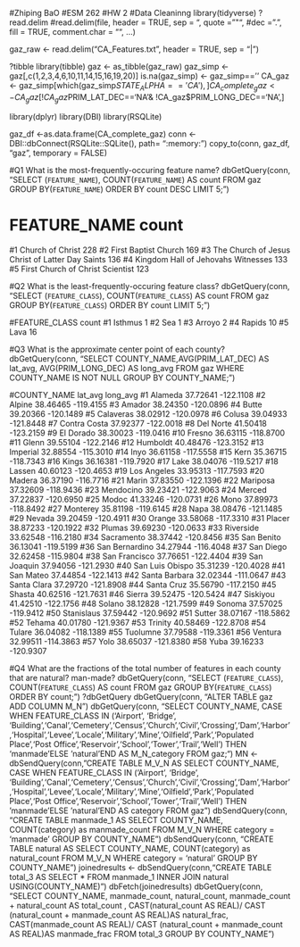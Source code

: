 #Zhiping BaO
#ESM 262
#HW 2
#Data Cleaninng
library(tidyverse)
?read.delim
#read.delim(file, header = TRUE, sep = "\t", quote = "\"",
#dec = ".", fill = TRUE, comment.char = "", ...)

gaz_raw <- read.delim("CA_Features.txt", header = TRUE, sep = "|")

?tibble
library(tibble)
gaz <- as_tibble(gaz_raw)
gaz_simp <- gaz[,c(1,2,3,4,6,10,11,14,15,16,19,20)]
is.na(gaz_simp) <- gaz_simp==''
CA_gaz <- gaz_simp[which(gaz_simp$STATE_ALPHA=='CA'),]
CA_complete_gaz <- CA_gaz[!CA_gaz$PRIM_LAT_DEC=='NA'& !CA_gaz$PRIM_LONG_DEC=='NA',]

library(dplyr)
library(DBI)
library(RSQLite)

gaz_df <-as.data.frame(CA_complete_gaz)
conn <- DBI::dbConnect(RSQLite::SQLite(), path= ":memory:")
copy_to(conn, gaz_df, "gaz",
        temporary = FALSE)

#Q1 What is the most-frequently-occuring feature name?
dbGetQuery(conn, "SELECT (`FEATURE_NAME`), COUNT(`FEATURE_NAME`) AS count FROM gaz GROUP BY(`FEATURE_NAME`) ORDER BY count DESC LIMIT 5;")

#                                      FEATURE_NAME count
#1                                 Church of Christ   228
#2                             First Baptist Church   169
#3  The Church of Jesus Christ of Latter Day Saints   136
#4               Kingdom Hall of Jehovahs Witnesses   133
#5                 First Church of Christ Scientist   123

#Q2 What is the least-frequently-occuring feature class?
dbGetQuery(conn, "SELECT (`FEATURE_CLASS`), COUNT(`FEATURE_CLASS`) AS count FROM gaz GROUP BY(`FEATURE_CLASS`) ORDER BY count LIMIT 5;")

#FEATURE_CLASS count
#1       Isthmus     1
#2           Sea     1
#3        Arroyo     2
#4        Rapids    10
#5          Lava    16

#Q3 What is the approximate center point of each county?
dbGetQuery(conn, "SELECT COUNTY_NAME,AVG(PRIM_LAT_DEC) AS lat_avg, AVG(PRIM_LONG_DEC) AS long_avg FROM gaz WHERE COUNTY_NAME IS NOT NULL GROUP BY COUNTY_NAME;")

#COUNTY_NAME  lat_avg  long_avg
#1          Alameda 37.72641 -122.1108
#2           Alpine 38.46465 -119.4155
#3           Amador 38.24350 -120.0896
#4            Butte 39.20366 -120.1489
#5        Calaveras 38.02912 -120.0978
#6           Colusa 39.04933 -121.8448
#7     Contra Costa 37.92377 -122.0018
#8        Del Norte 41.50418 -123.2159
#9        El Dorado 38.30023 -119.0416
#10          Fresno 36.63115 -118.8700
#11           Glenn 39.55104 -122.2146
#12        Humboldt 40.48476 -123.3152
#13        Imperial 32.88554 -115.3010
#14            Inyo 36.61158 -117.5558
#15            Kern 35.36715 -118.7343
#16           Kings 36.16381 -119.7920
#17            Lake 38.04076 -119.5217
#18          Lassen 40.60123 -120.4653
#19     Los Angeles 33.95313 -117.7593
#20          Madera 36.37190 -116.7716
#21           Marin 37.83550 -122.1396
#22        Mariposa 37.32609 -118.9436
#23       Mendocino 39.23421 -122.9063
#24          Merced 37.22837 -120.6950
#25           Modoc 41.33246 -120.0731
#26            Mono 37.89973 -118.8492
#27        Monterey 35.81198 -119.6145
#28            Napa 38.08476 -121.1485
#29          Nevada 39.20459 -120.4911
#30          Orange 33.58068 -117.3310
#31          Placer 38.87233 -120.1922
#32          Plumas 39.69230 -120.0633
#33       Riverside 33.62548 -116.2180
#34      Sacramento 38.37442 -120.8456
#35      San Benito 36.13041 -119.5199
#36  San Bernardino 34.27944 -116.4048
#37       San Diego 32.62458 -115.9804
#38   San Francisco 37.76651 -122.4404
#39     San Joaquin 37.94056 -121.2930
#40 San Luis Obispo 35.31239 -120.4028
#41       San Mateo 37.44854 -122.1413
#42   Santa Barbara 32.02344 -111.0647
#43     Santa Clara 37.29720 -121.8908
#44      Santa Cruz 35.56790 -117.2150
#45          Shasta 40.62516 -121.7631
#46          Sierra 39.52475 -120.5424
#47        Siskiyou 41.42510 -122.1756
#48          Solano 38.12828 -121.7599
#49          Sonoma 37.57025 -119.9412
#50      Stanislaus 37.59442 -120.9692
#51          Sutter 38.07167 -118.5862
#52          Tehama 40.01780 -121.9367
#53         Trinity 40.58469 -122.8708
#54          Tulare 36.04082 -118.1389
#55        Tuolumne 37.79588 -119.3361
#56         Ventura 32.99511 -114.3863
#57            Yolo 38.65037 -121.8380
#58            Yuba 39.16233 -120.9307

#Q4 What are the fractions of the total number of features in each county that are natural? man-made?
dbGetQuery(conn, "SELECT (`FEATURE_CLASS`), COUNT(`FEATURE_CLASS`) AS count FROM gaz GROUP BY(`FEATURE_CLASS`) ORDER BY count;") 
?dbGetQuery
dbGetQuery(conn, "ALTER TABLE gaz ADD COLUMN M_N")
dbGetQuery(conn, "SELECT COUNTY_NAME, CASE WHEN FEATURE_CLASS IN ('Airport', 'Bridge', 'Building','Canal','Cemetery','Census','Church','Civil','Crossing','Dam','Harbor','Hospital','Levee','Locale','Military','Mine','Oilfield','Park','Populated Place','Post Office','Reservoir','School','Tower','Trail','Well') THEN 'manmade'ELSE 'natural'END AS M_N_category FROM gaz;")
MN <- dbSendQuery(conn,"CREATE TABLE M_V_N AS SELECT COUNTY_NAME, CASE WHEN FEATURE_CLASS IN ('Airport', 'Bridge', 'Building','Canal','Cemetery','Census','Church','Civil','Crossing','Dam','Harbor','Hospital','Levee','Locale','Military','Mine','Oilfield','Park','Populated Place','Post Office','Reservoir','School','Tower','Trail','Well') THEN 'manmade'ELSE 'natural'END AS category FROM gaz")
dbSendQuery(conn, "CREATE TABLE manmade_1 AS SELECT COUNTY_NAME, COUNT(category)  as manmade_count FROM M_V_N WHERE category = 'manmade' GROUP BY COUNTY_NAME")
dbSendQuery(conn, "CREATE TABLE natural AS SELECT COUNTY_NAME, COUNT(category)  as natural_count FROM M_V_N WHERE category = 'natural' GROUP BY COUNTY_NAME")
joinedresults <- dbSendQuery(conn,"CREATE TABLE total_3 AS SELECT * FROM manmade_1 INNER JOIN natural USING(COUNTY_NAME)")
dbFetch(joinedresults)
dbGetQuery(conn, "SELECT COUNTY_NAME, manmade_count, natural_count, manmade_count + natural_count AS total_count , CAST(natural_count AS REAL)/ CAST (natural_count + manmade_count AS REAL)AS natural_frac, CAST(manmade_count AS REAL)/ CAST (natural_count + manmade_count AS REAL)AS manmade_frac FROM total_3 GROUP BY COUNTY_NAME")
